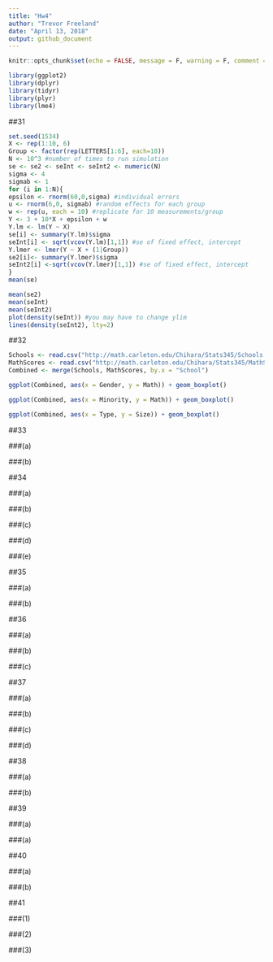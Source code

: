 ```yaml
---
title: "Hw4"
author: "Trevor Freeland"
date: "April 13, 2018"
output: github_document
---
```


```r
knitr::opts_chunk$set(echo = FALSE, message = F, warning = F, comment = NA)
```

```r
library(ggplot2)
library(dplyr)
library(tidyr)
library(plyr)
library(lme4)
```

##31

```r
set.seed(1534)
X <- rep(1:10, 6)
Group <- factor(rep(LETTERS[1:6], each=10))
N <- 10^3 #number of times to run simulation
se <- se2 <- seInt <- seInt2 <- numeric(N)
sigma <- 4
sigmab <- 1
for (i in 1:N){
epsilon <- rnorm(60,0,sigma) #individual errors
u <- rnorm(6,0, sigmab) #random effects for each group
w <- rep(u, each = 10) #replicate for 10 measurements/group
Y <- 3 + 10*X + epsilon + w
Y.lm <- lm(Y ~ X)
se[i] <- summary(Y.lm)$sigma
seInt[i] <- sqrt(vcov(Y.lm)[1,1]) #se of fixed effect, intercept
Y.lmer <- lmer(Y ~ X + (1|Group))
se2[i]<- summary(Y.lmer)$sigma
seInt2[i] <-sqrt(vcov(Y.lmer)[1,1]) #se of fixed effect, intercept
}
mean(se)

mean(se2)
mean(seInt)
mean(seInt2)
plot(density(seInt)) #you may have to change ylim
lines(density(seInt2), lty=2)
```

##32

```r
Schools <- read.csv("http://math.carleton.edu/Chihara/Stats345/Schools.csv")
MathScores <- read.csv("http://math.carleton.edu/Chihara/Stats345/MathScores.csv")
Combined <- merge(Schools, MathScores, by.x = "School")
```

```r
ggplot(Combined, aes(x = Gender, y = Math)) + geom_boxplot()
```

```r
ggplot(Combined, aes(x = Minority, y = Math)) + geom_boxplot()
```

```r
ggplot(Combined, aes(x = Type, y = Size)) + geom_boxplot()
```

##33

###(a)


###(b)

##34

###(a)

###(b)

###(c)

###(d)

###(e)

##35

###(a)

###(b)

##36

###(a)

###(b)

###(c)

##37

###(a)

###(b)

###(c)

###(d)

##38

###(a)

###(b)

##39

###(a)

###(a)

##40

###(a)

###(b)

##41

###(1)

###(2)

###(3)
